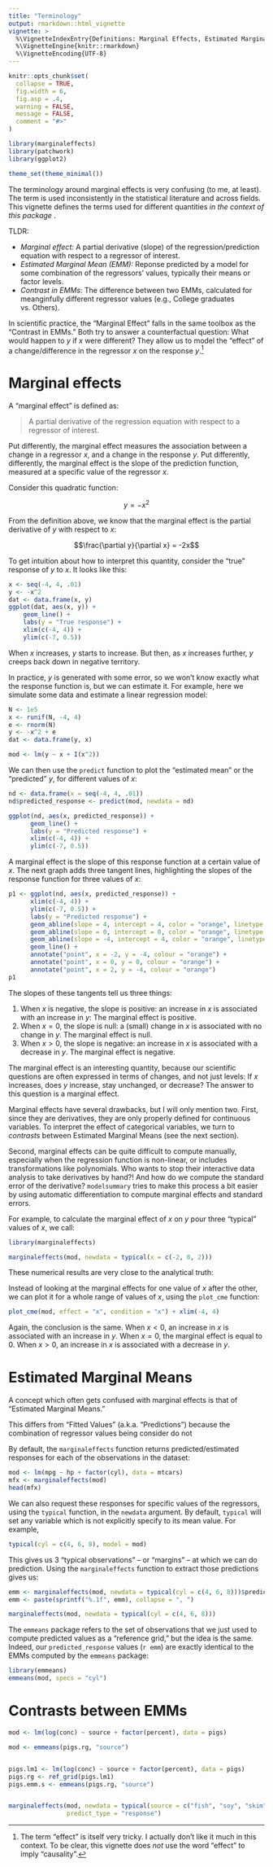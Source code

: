 ```yaml
---
title: "Terminology" 
output: rmarkdown::html_vignette
vignette: >
  %\VignetteIndexEntry{Definitions: Marginal Effects, Estimated Marginal Means, Conditional Probabilities, and Contrasts}
  %\VignetteEngine{knitr::rmarkdown}
  %\VignetteEncoding{UTF-8}
---
```


```r
knitr::opts_chunk$set(
  collapse = TRUE,
  fig.width = 6,
  fig.asp = .4,
  warning = FALSE,
  message = FALSE,
  comment = "#>"
)

library(marginaleffects)
library(patchwork)
library(ggplot2)

theme_set(theme_minimal())
```

The terminology around marginal effects is very confusing (to me, at least). The term is used inconsistently in the statistical literature and across fields. This vignette defines the terms used for different quantities *in the context of this package* .

TLDR:

* _Marginal effect:_ A partial derivative (slope) of the regression/prediction equation with respect to a regressor of interest.
* _Estimated Marginal Mean (EMM):_ Reponse predicted by a model for some combination of the regressors' values, typically their means or factor levels. 
* _Contrast in EMMs_: The difference between two EMMs, calculated for meanginfully different regressor values (e.g., College graduates vs. Others).

In scientific practice, the "Marginal Effect" falls in the same toolbox as the "Contrast in EMMs." Both try to answer a counterfactual question: What would happen to $y$ if $x$ were different? They allow us to model the "effect" of a change/difference in the regressor $x$ on the response $y$.^[The term "effect" is itself very tricky. I actually don't like it much in this context. To be clear, this vignette does *not* use the word "effect" to imply "causality".] 

# Marginal effects

A "marginal effect" is defined as:

> A partial derivative of the regression equation with respect to a regressor of interest.

Put differently, the marginal effect measures the association between a change in a regressor $x$, and a change in the response $y$. Put differently, differently, the marginal effect is the slope of the prediction function, measured at a specific value of the regressor $x$.

Consider this quadratic function:

$$y = -x^2$$

From the definition above, we know that the marginal effect is the partial derivative of $y$ with respect to $x$:

$$\frac{\partial y}{\partial x} = -2x$$

To get intuition about how to interpret this quantity, consider the "true" response of $y$ to $x$. It looks like this:

```r
x <- seq(-4, 4, .01)
y <- -x^2 
dat <- data.frame(x, y)
ggplot(dat, aes(x, y)) + 
    geom_line() +
    labs(y = "True response") +
    xlim(c(-4, 4)) +
    ylim(c(-7, 0.5))
```

When $x$ increases, $y$ starts to increase. But then, as $x$ increases further, $y$ creeps back down in negative territory.

In practice, $y$ is generated with some error, so we won't know exactly what the response function is, but we can estimate it. For example, here we simulate some data and estimate a linear regression model:

```r
N <- 1e5
x <- runif(N, -4, 4)
e <- rnorm(N)
y <- -x^2 + e
dat <- data.frame(y, x)

mod <- lm(y ~ x + I(x^2))
```

We can then use the `predict` function to plot the "estimated mean" or the "predicted" $y$, for different values of $x$:

```r
nd <- data.frame(x = seq(-4, 4, .01))
nd$predicted_response <- predict(mod, newdata = nd)

ggplot(nd, aes(x, predicted_response)) + 
      geom_line() + 
      labs(y = "Predicted response") +
      xlim(c(-4, 4)) +
      ylim(c(-7, 0.5))
```

A marginal effect is the slope of this response function at a certain value of $x$. The next graph adds three tangent lines, highlighting the slopes of the response function for three values of $x$: 

```r
p1 <- ggplot(nd, aes(x, predicted_response)) + 
      xlim(c(-4, 4)) +
      ylim(c(-7, 0.5)) +
      labs(y = "Predicted response") +
      geom_abline(slope = 4, intercept = 4, color = "orange", linetype = "dashed") +
      geom_abline(slope = 0, intercept = 0, color = "orange", linetype = "dashed") +
      geom_abline(slope = -4, intercept = 4, color = "orange", linetype = "dashed") +
      geom_line() +
      annotate("point", x = -2, y = -4, colour = "orange") +
      annotate("point", x = 0, y = 0, colour = "orange") +
      annotate("point", x = 2, y = -4, colour = "orange")
p1
```

The slopes of these tangents tell us three things:

1. When $x$ is negative, the slope is positive: an increase in $x$ is associated with an increase in $y$: The marginal effect is positive.
2. When $x=0$, the slope is null: a (small) change in $x$ is associated with no change in $y$. The marginal effect is null.
3. When $x>0$, the slope is negative: an increase in $x$ is associated with a decrease in $y$. The marginal effect is negative.

The marginal effect is an interesting quantity, because our scientific questions are often expressed in terms of changes, and not just levels: If $x$ increases, does $y$ increase, stay unchanged, or decrease? The answer to this question is a marginal effect.

Marginal effects have several drawbacks, but I will only mention two. First, since they are derivatives, they are only properly defined for continuous variables. To interpret the effect of categorical variables, we turn to *contrasts* between Estimated Marginal Means (see the next section). 

Second, marginal effects can be quite difficult to compute manually, especially when the regression function is non-linear, or includes transformations like polynomials. Who wants to stop their interactive data analysis to take derivatives by hand?! And how do we compute the standard error of the derivative? `modelsummary` tries to make this process a bit easier by using automatic differentiation to compute marginal effects and standard errors.

For example, to calculate the marginal effect of $x$ on $y$ pour three "typical" values of $x$, we call:

```r
library(marginaleffects)

marginaleffects(mod, newdata = typical(x = c(-2, 0, 2)))
```

These numerical results are very close to the analytical truth:

\begin{align*}
\partial y/\partial x = -2x\\
\partial y/\partial x = 4, && \mbox{for x=-2}\\
\partial y/\partial x = 0, && \mbox{for x=0}\\
\partial y/\partial x = -4, && \mbox{for x=2}
\end{align*}

Instead of looking at the marginal effects for one value of $x$ after the other, we can plot it for a whole range of values of $x$, using the `plot_cme` function:

```r
plot_cme(mod, effect = "x", condition = "x") + xlim(-4, 4)
```

Again, the conclusion is the same. When $x<0$, an increase in $x$ is associated with an increase in $y$. When $x=0$, the marginal effect is equal to 0. When $x>0$, an increase in $x$ is associated with a decrease in $y$.

# Estimated Marginal Means
A concept which often gets confused with marginal effects is that of "Estimated Marginal Means."


This differs from "Fitted Values" (a.k.a. "Predictions") because the combination of regressor values being consider do not 


By default, the `marginaleffects` function returns predicted/estimated responses for each of the observations in the dataset:

```r
mod <- lm(mpg ~ hp + factor(cyl), data = mtcars)
mfx <- marginaleffects(mod)
head(mfx)
```

We can also request these responses for specific values of the regressors, using the `typical` function, in the `newdata` argument. By default, `typical` will set any variable which is not explicitly specify to its mean value. For example, 

```r
typical(cyl = c(4, 6, 8), model = mod)
```

This gives us 3 "typical observations" -- or "margins" -- at which we can do prediction. Using the `marginaleffects` function to extract those predictions gives us:

```r
emm <- marginaleffects(mod, newdata = typical(cyl = c(4, 6, 8)))$predicted_response
emm <- paste(sprintf("%.1f", emm), collapse = ", ")
```

```r
marginaleffects(mod, newdata = typical(cyl = c(4, 6, 8)))
```

The `emmeans` package refers to the set of observations that we just used to compute predicted values as a "reference grid," but the idea is the same. Indeed, our `predicted_response` values (`r emm`) are exactly identical to the EMMs computed by the `emmeans` package:

```r
library(emmeans)
emmeans(mod, specs = "cyl")
```

# Contrasts between EMMs

```r
mod <- lm(log(conc) ~ source + factor(percent), data = pigs)

mod <- emmeans(pigs.rg, "source")


pigs.lm1 <- lm(log(conc) ~ source + factor(percent), data = pigs)
pigs.rg <- ref_grid(pigs.lm1)
pigs.emm.s <- emmeans(pigs.rg, "source")


marginaleffects(mod, newdata = typical(source = c("fish", "soy", "skim"), model = mod),
                predict_type = "response")
```

